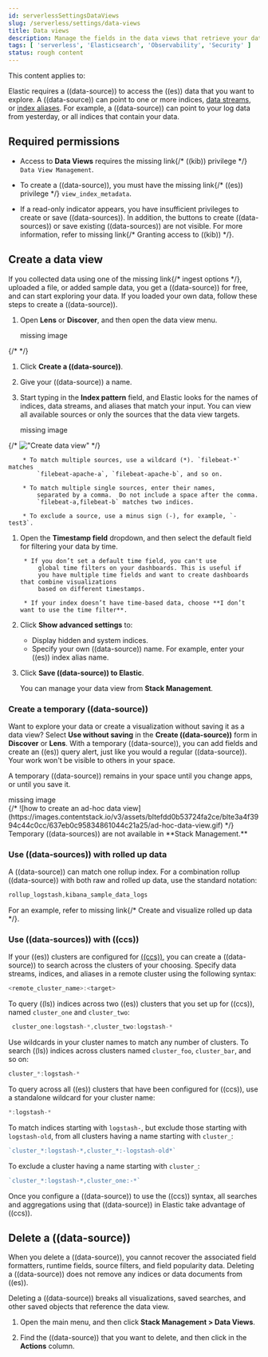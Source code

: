 ```yaml
---
id: serverlessSettingsDataViews
slug: /serverless/settings/data-views
title: Data views
description: Manage the fields in the data views that retrieve your data.
tags: [ 'serverless', 'Elasticsearch', 'Observability', 'Security' ]
status: rough content
---
```



<RoughContent />

This content applies to: <DocBadge template="elasticsearch" /> <DocBadge template="observability" /> <DocBadge template="security" /> 

<div id="data-views"></div>

Elastic requires a ((data-source)) to access the ((es)) data that you want to explore.
A ((data-source)) can point to one or more indices, [data streams](((ref))/data-streams.html), or [index aliases](((ref))/alias.html).
For example, a ((data-source)) can point to your log data from yesterday,
or all indices that contain your data.

<div id="data-views-read-only-access"></div>

## Required permissions

* Access to **Data Views** requires the <DocBadge><DocIcon size="s" type="unlink" title="missing link"/> missing link</DocBadge>{/*  <DocLink id="enKibanaKibanaRoleManagement">((kib)) privilege</DocLink> */}
    `Data View Management`.

* To create a ((data-source)), you must have the <DocBadge><DocIcon size="s" type="unlink" title="missing link"/> missing link</DocBadge>{/*  <DocLink id="enKibanaKibanaRoleManagement">((es)) privilege</DocLink> */}
    `view_index_metadata`.

* If a read-only indicator appears, you have insufficient privileges
    to create or save ((data-sources)). In addition, the buttons to create ((data-sources)) or
    save existing ((data-sources)) are not visible. For more information,
    refer to <DocBadge><DocIcon size="s" type="unlink" title="missing link"/> missing link</DocBadge>{/*  <DocLink id="enKibanaXpackSecurityAuthorization">Granting access to ((kib))</DocLink> */}.

<div id="settings-create-pattern"></div>

## Create a data view

If you collected data using one of the <DocBadge><DocIcon size="s" type="unlink" title="missing link"/> missing link</DocBadge>{/*  <DocLink id="enKibanaConnectToElasticsearch">ingest options</DocLink> */},
uploaded a file, or added sample data,
you get a ((data-source)) for free, and can start exploring your data.
If you loaded your own data, follow these steps to create a ((data-source)).

1. Open **Lens** or **Discover**, and then open the data view menu.

    <div style={{ backgroundColor: "#F1F4FA", width: "100%", height: "250px", textAlign: "center", paddingTop: "110px", marginBottom: "20px" }}><DocIcon type="image" title="missing image"/> missing image</div>
{/* <DocImage size="m" url="images/data-views/discover-discover-data-view.png" alt="How to set the ((data-source)) in Discover" /> */}

1. Click **Create a ((data-source))**.

1. Give your ((data-source)) a name.

1. Start typing in the **Index pattern** field, and Elastic looks for the names of
    indices, data streams, and aliases that match your input. You can
    view all available sources or only the sources that the data view targets.

    <div style={{ backgroundColor: "#F1F4FA", width: "100%", height: "250px", textAlign: "center", paddingTop: "110px", marginBottom: "20px" }}><DocIcon type="image" title="missing image"/> missing image</div>
{/* !["Create data view"](images/data-views/management-index-patterns-create-data-view.png) */}

        * To match multiple sources, use a wildcard (*). `filebeat-*` matches
            `filebeat-apache-a`, `filebeat-apache-b`, and so on.

        * To match multiple single sources, enter their names,
            separated by a comma.  Do not include a space after the comma.
            `filebeat-a,filebeat-b` matches two indices.

        * To exclude a source, use a minus sign (-), for example, `-test3`.

1. Open the **Timestamp field** dropdown,
    and then select the default field for filtering your data by time.

        * If you don’t set a default time field, you can't use
            global time filters on your dashboards. This is useful if
            you have multiple time fields and want to create dashboards that combine visualizations
            based on different timestamps.

        * If your index doesn’t have time-based data, choose **I don’t want to use the time filter**.

1. Click **Show advanced settings** to:
    * Display hidden and system indices.
    * Specify your own ((data-source)) name. For example, enter your ((es)) index alias name.

1.  <span id="reload-fields"></span>  Click **Save ((data-source)) to Elastic**.

    You can manage your data view from **Stack Management**.

### Create a temporary ((data-source))

Want to explore your data or create a visualization without saving it as a data view?
Select **Use without saving** in the **Create ((data-source))** form in **Discover**
or **Lens**. With a temporary ((data-source)), you can add fields and create an ((es))
query alert, just like you would a regular ((data-source)).  Your work won't be visible to others in your space.

A temporary ((data-source)) remains in your space until you change apps, or until you save it.

<div style={{ backgroundColor: "#F1F4FA", width: "100%", height: "250px", textAlign: "center", paddingTop: "110px", marginBottom: "20px" }}><DocIcon type="image" title="missing image"/> missing image</div>
{/* ![how to create an ad-hoc data view](https://images.contentstack.io/v3/assets/bltefdd0b53724fa2ce/blte3a4f3994c44c0cc/637eb0c95834861044c21a25/ad-hoc-data-view.gif) */}

<DocCallOut title="Note">
Temporary ((data-sources)) are not available in **Stack Management.**
</DocCallOut>

<div id="rollup-data-view"></div>

### Use ((data-sources)) with rolled up data

A ((data-source)) can match one rollup index.  For a combination rollup
((data-source)) with both raw and rolled up data, use the standard notation:

```ts
rollup_logstash,kibana_sample_data_logs
```
For an example, refer to <DocBadge><DocIcon size="s" type="unlink" title="missing link"/> missing link</DocBadge>{/*  <DocLink id="enKibanaDataRollups" section="try-it-create-and-visualize-rolled-up-data">Create and visualize rolled up data</DocLink> */}.

<div id="management-cross-cluster-search"></div>

### Use ((data-sources)) with ((ccs))

If your ((es)) clusters are configured for [((ccs))](((ref))/modules-cross-cluster-search.html),
you can create a ((data-source)) to search across the clusters of your choosing.
Specify data streams, indices, and aliases in a remote cluster using the
following syntax:

```ts
<remote_cluster_name>:<target>
```

To query ((ls)) indices across two ((es)) clusters
that you set up for ((ccs)), named `cluster_one` and `cluster_two`:

```ts
 cluster_one:logstash-*,cluster_two:logstash-*
```

Use wildcards in your cluster names
to match any number of clusters. To search ((ls)) indices across
clusters named `cluster_foo`, `cluster_bar`, and so on:

```ts
cluster_*:logstash-*
```

To query across all ((es)) clusters that have been configured for ((ccs)),
use a standalone wildcard for your cluster name:

```ts
*:logstash-*
```

To match indices starting with `logstash-`, but exclude those starting with `logstash-old`, from
all clusters having a name starting with `cluster_`:

```ts
`cluster_*:logstash-*,cluster_*:-logstash-old*`
```

To exclude a cluster having a name starting with `cluster_`:

```ts
`cluster_*:logstash-*,cluster_one:-*`
```

Once you configure a ((data-source)) to use the ((ccs)) syntax, all searches and
aggregations using that ((data-source)) in Elastic take advantage of ((ccs)).

<div id="delete-data-view"></div>

## Delete a ((data-source))

When you delete a ((data-source)), you cannot recover the associated field formatters, runtime fields, source filters,
and field popularity data. Deleting a ((data-source)) does not remove any indices or data documents from ((es)).

<DocCallOut title="Warning" color="warning">
Deleting a ((data-source)) breaks all visualizations, saved searches, and other saved objects that reference the data view.
</DocCallOut>

1. Open the main menu, and then click **Stack Management > Data Views**.

1. Find the ((data-source)) that you want to delete, and then
    click <DocIcon type="trash" title="Delete" /> in the **Actions** column.

